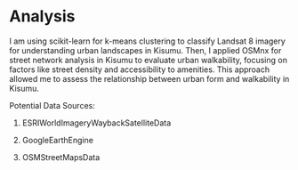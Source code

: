 # Analysis 

I am using scikit-learn for k-means clustering to classify Landsat 8 imagery for understanding urban landscapes in Kisumu. Then, I applied OSMnx for street network analysis in Kisumu to evaluate urban walkability, focusing on factors like street density and accessibility to amenities. This approach allowed me to assess the relationship between urban form and walkability in Kisumu.

Potential Data Sources:

1. ESRIWorldImageryWaybackSatelliteData 

2. GoogleEarthEngine

3. OSMStreetMapsData







 
